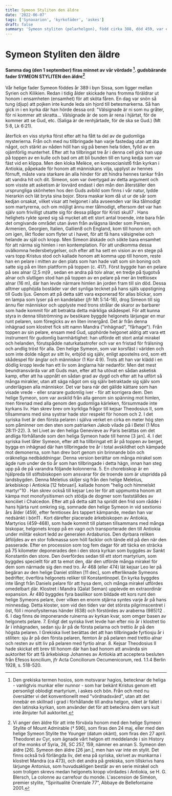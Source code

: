 ```yaml
---
title: Symeon Styliten den äldre
date: '2022-06-07'
tags: ['Synaxarion', 'kyrkofäder', 'askes']
draft: false
summary: 'Symeon styliten (pelarhelgon), född cirka 388, död 459, var en kristen eremit och ett helgon som i cirka 30 år levde på en pelare i Qalat as-Siman nära Aleppo i Syrien för att komma närmare Gud genom böner och askes. '
---
```


# Symeon Styliten den äldre

#### Samma dag (den 1 september) firas minnet av vår vördade [^1]. gudsbärande fader **SYMEON STYLITEN** den äldre[^2]

Vår helige fader Symeon föddes år 389 i byn Sissa, som ligger mellan Syrien och Kilikien.
Redan i tidig ålder skickade hans fromma föräldrar ut honom i ensamheten (ensamhet) för att sköta fåren. En dag
var snön så tung (djup) att pojken inte kunde leda sin hjord till betesmarkerna. Så han gick in i en kyrka där han hörde dessa ord: "Välsignade är ni som nu gråter, för ni kommer att skratta... Välsignade är de som
är rena i hjärtat, för de kommer att se Gud, etc. (Saliga är de renhjärtade, för de ska se Gud.) (Mt 5:8, Lk 6:21).

[^1]:
    Den grekiska termen hosios, som motsvarar hagios, betecknar de heliga - vanligtvis munkar eller nunnor - som har bekänt
    Kristus genom ett personligt oblodigt martyrium, i askes och bön. Från och med nu översätter vi det konventionellt med
    "vördnadsvärd", utan att det innebär en skillnad i grad i förhållande till andra helgon, vilket är fallet i den latinska kyrkan,
    som använder det för att beteckna dem vars kult inte åtnjuter full auktoritet.

[^2]: Vi anger den äldre för att inte förväxla honom med den helige Symeon Stylite of Mount Admirable († 596), som firas den 24 maj, eller med den helige Symeon Stylite the Younger (datum okänt), som firas den 27 april. Theodoret av Cyr, som ägnade vårt helgon ett meddelande i sin History of the monks of Syria, 26, SC 257, 159, nämner en annan S. Symeon den äldre [26]. Symeon den äldre [26 jan.], men han var inte en stylit. Det finns också två förlängda liv, det ena på syriska, skrivet av munkarna i klostret Mandra (ca 473), och det andra på grekiska, som tillskrivs hans lärjunge Antonius, som huvudsakligen består av en serie mirakel och som troligen skrevs medan helgonets kropp vördades i Antiokia, se H. G. Blersch, La colonne au carrefour du monde. L'ascension de Siméon, premier stylite, "Spiritualité Orientale 77", Abbaye de Bellefontaine 2001.

återfick en viss styrka först efter att ha fått ta del av de gudomliga mysterierna. Från och med nu
tillbringade han varje fastedag utan att äta något, och stärkt av nåden höll han sig på benen hela tiden,
fylld av en ojämförlig munterhet.
Efter att ha tillbringat tre år i denna cell gick han upp på toppen av en kulle och bad om att bli
bunden till en tung kedja som var fäst vid en klippa. Men den kloka Melèce, en koreoscianist6 från
kyrkan i Antiokia, påpekade för honom att människans vilja, upplyst av hennes förnuft, måste vara
starkare än alla hinder för att hindra hennes tankar från att vandra hit och dit. Simeon, som var
övertygad av detta argument och som visste att asketism är lovvärd endast i den mån den återställer
den ursprungliga skönheten hos den Guds avbild som finns i vår natur, lydde hierarkin och lät bryta
sina bojor. Stora maskar kom då ut ur de sår som kedjan orsakat, vilket visar att helgonet i alla
avseenden var lika tålmodigt som martyrerna, och om möjligt ännu mer tålmodigt, eftersom det var
han själv som frivilligt utsatte sig för dessa plågor för Kristi skull7 .
Hans helighets rykte spred sig så mycket att ett stort antal troende, inte bara från det omgivande
området utan även från avlägsna länder som Persien, Armenien, Georgien, Italien, Gallien8 och
England, kom till honom om och om igen, likt floder som flyter ut i havet, för att få hans välsignelse
och helande av själ och kropp. Men Simeon älskade och sökte bara ensamhet för att närma sig himlen i
ren kontemplation. För att undkomma dessa ovälkomna hedersbetygelser, och efter att ha sett en vision
av en stege på vars topp Kristus stod och kallade honom att komma upp till honom, reste han en pelare
i mitten av den plats som han hade valt som sin boning och satte sig på en liten plattform på toppen (c.
417). Först byggde han en pelare på sex alnar (2,5 m)9 , sedan en andra på tolv alnar, en tredje på
tjugotvå alnar och slutligen stod han på toppen av en pelare på mer än trettiosex alnar (16 m), där han
levde närmare himlen än jorden fram till sin död. Dessa alltmer upphöjda bostäder var det synliga
tecknet på hans själs uppstigning till Guds ljus. Genom att på detta sätt vara exponerad för allas
blickar, som en lampa som lyser på en kandelaber (jfr Mt 5:14-16), drog Simeon till sig ännu fler
människor och upplyste med trons strålar de skaror av barbarer som hade kommit för att betrakta detta
märkliga skådespel. För att kunna styra in denna tillströmning av besökare byggde helgonets lärjungar
en mur runt pelaren, som föregicks av en liten innergård. Det är från denna inhägnad som klostret fick
sitt namn Mandra ("inhägnad", "fårhage").
Från toppen av sin pelare, ensam med Gud, upphörde helgonet aldrig att vara ett instrument för
gudomlig barmhärtighet: han utförde ett stort antal mirakel och helanden, förutspådde naturkatastrofer
och var en fristad för frälsning och andlig tröst för alla. Den helige Symeon, som var korsfäst i världen
och som inte dolde något av sitt liv, erbjöd sig själv, enligt apostelns ord, som ett skådespel för änglar
och människor (1 Kor 4:9). Trots att han var klädd i en dödlig kropp levde han ett liv som änglarna här
nedanför. Men det mest beundransvärda var att Guds man, efter att ha utövat en sådan asketisk kamp,
efter att ha uppnått en sådan grad av dygd och efter att ha utfört så många mirakler, utan att säga något
om sig själv betraktade sig själv som underlägsen alla människor. Det var bara när det gällde kättare
som han visade vrede - eller snarare gudomlig iver - för att korrigera dem.
Den helige Symeon, som var avskild från alla genom sin spänning mot himlen, men förenad
med alla genom den gudomliga kärleken, försummade inte kyrkans liv. Han skrev brev om kyrkliga
frågor till kejsar Theodosius II, som tillsammans med sina systrar hade stor respekt för honom och 2. I det syriska livet är den första pelaren i själva verket en cirka en meter hög sten som påminner om den sten som patriarken
Jakob vilade på i Betel (1 Mos 28:11-22). 3. teI Livet av den heliga Genevieve av Paris berättas om det andliga förhållande som den heliga Symeon hade till henne [3
jan]. 4. I det syriska livet låter Symeon, efter att ha tillbringat ett år på toppen av berget, bygga en inhägnad där han tillbringade tre
år i total avskildhet och kämpade mot demonerna, som han drev bort genom sin brinnande bön och oräkneliga
nedbäddningar. Denna version berättar om många mirakel som ägde rum under de tio år som han tillbringade i detta hägn,
innan han steg upp på de på varandra följande kolonnerna. 5. En chorebiskop är en hjälpreda till stiftsbiskopen som ansvarar för de troende som är utspridda på landsbygden. Denna
Meletius skiljer sig från den helige Meletius, ärkebiskop i Antiokia [12 februari].
kallade honom "helig och himmelskt martyr"10 . Han skrev också till kejsar Leo Ier för att uppmuntra
honom att kämpa mot monofysitismen och stödja de dogmer som fastställdes av konciliet i Chalcedon.
Efter att på detta sätt ha spridit den frid som rådde i hans hjärta runt omkring sig, somnade den helige
Symeon in vid sextionio års ålder (459), efter femtiosex års tappert kämpande, medan han var
nedsänkt i bön11 .
Kort därefter placerade ärkebiskopen av Antiokia, Martyrios (459-468), som hade kommit till
platsen tillsammans med många biskopar, helgonets kropp på en vagn och transporterade den till
Antiokia under militär eskort ledd av generalen Ardaburios. Den dyrbara reliken åtföljdes av en stor
folkmassa som höll facklor och tände eld på den när den passerade. Efter en procession som tog fem
dagar för att täcka en sträcka på 75 kilometer deponerades den i den stora kyrkan som byggdes av
Sankt Konstantin den store. Den överfördes sedan till ett stort martyrium, som byggdes speciellt för att
ta emot den, där den utförde många mirakel för dem som närmade sig den med tro. År 468 (eller 474)
lät kejsar Leo Ier på begäran av den helige Daniel stiliten [11 dec], som efterliknade Symeons bedrifter,
överföra helgonets reliker till Konstantinopel. En kyrka byggdes inte långt från Daniels pelare för att
hysa dem, och många mirakel utfördes omedelbart där.
Klostret i Mandra (Qalat Seman) upplevde en extraordinär expansion. År 480 byggdes fyra
basilikor som bildade ett kors runt den helige Symeons pelare, över vilken en enorm stjärna syntes
varje år på hans minnesdag. Detta kloster, som vid den tiden var det största pilgrimscentret i öst, föll i
monofysiternas händer (638) och förstördes av araberna (985)12 . 6. I dag finns de imponerande ruinerna av kyrkan kvar, som omger basen av helgonets pelare. 7. Enligt det syriska livet levde han efter nio år i klostret tio år i inhägnaden, sedan sju år på de första pelarna och trettio år på
den högsta pelaren. I Grekiska livet berättas det att han tillbringade fyrtiosju år i stiliten: sju år på den första pelaren, femton
år på pelaren med trettio alnar och resten av sitt liv på pelaren med fyrtio alnar. 8. Kejsar Theodosius II hade skickat ett brev till honom där han bad honom att använda sin auktoritet för att få ärkebiskop
Johannes av Antiokia att acceptera besluten från Efesos koncilium, jfr Acta Conciliorum Oecumenicorum, red. 1.1.4 Berlin
1928, s. 518-520.
